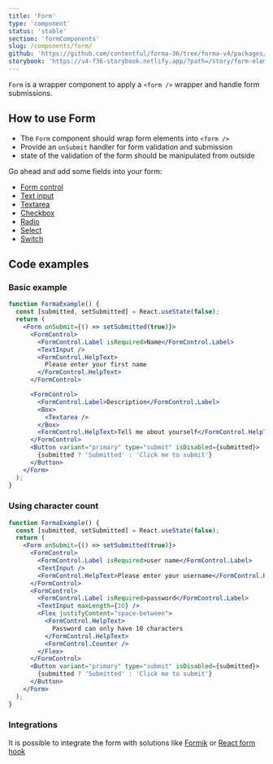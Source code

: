 ```yaml
---
title: 'Form'
type: 'component'
status: 'stable'
section: 'formComponents'
slug: /components/form/
github: 'https://github.com/contentful/forma-36/tree/forma-v4/packages/components/forms/src/form'
storybook: 'https://v4-f36-storybook.netlify.app/?path=/story/form-elements-form--basic'
---
```


`Form` is a wrapper component to apply a `<form />` wrapper and handle form submissions.

## How to use Form

- The `Form` component should wrap form elements into `<form />`
- Provide an `onSubmit` handler for form validation and submission
- state of the validation of the form should be manipulated from outside

Go ahead and add some fields into your form:

- [Form control](/components/form-control/)
- [Text input](/components/text-input/)
- [Textarea](/components/textarea/)
- [Checkbox](/components/checkbox/)
- [Radio](/components/radio/)
- [Select](/components/select/)
- [Switch](/components/switch/)

## Code examples

### Basic example

```jsx
function FormaExample() {
  const [submitted, setSubmitted] = React.useState(false);
  return (
    <Form onSubmit={() => setSubmitted(true)}>
      <FormControl>
        <FormControl.Label isRequired>Name</FormControl.Label>
        <TextInput />
        <FormControl.HelpText>
          Please enter your first name
        </FormControl.HelpText>
      </FormControl>

      <FormControl>
        <FormControl.Label>Description</FormControl.Label>
        <Box>
          <Textarea />
        </Box>
        <FormControl.HelpText>Tell me about yourself</FormControl.HelpText>
      </FormControl>
      <Button variant="primary" type="submit" isDisabled={submitted}>
        {submitted ? 'Submitted' : 'Click me to submit'}
      </Button>
    </Form>
  );
}
```

### Using character count

```jsx
function FormaExample() {
  const [submitted, setSubmitted] = React.useState(false);
  return (
    <Form onSubmit={() => setSubmitted(true)}>
      <FormControl>
        <FormControl.Label isRequired>user name</FormControl.Label>
        <TextInput />
        <FormControl.HelpText>Please enter your username</FormControl.HelpText>
      </FormControl>
      <FormControl>
        <FormControl.Label isRequired>password</FormControl.Label>
        <TextInput maxLength={10} />
        <Flex justifyContent="space-between">
          <FormControl.HelpText>
            Password can only have 10 characters
          </FormControl.HelpText>
          <FormControl.Counter />
        </Flex>
      </FormControl>
      <Button variant="primary" type="submit" isDisabled={submitted}>
        {submitted ? 'Submitted' : 'Click me to submit'}
      </Button>
    </Form>
  );
}
```

### Integrations

It is possible to integrate the form with solutions like [Formik](/integrations/formik/) or [React form hook](/integrations/react-hook-form/)
